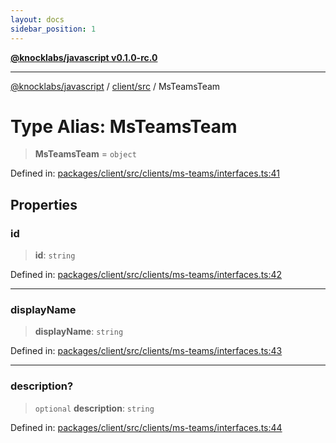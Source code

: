 ```yaml
---
layout: docs
sidebar_position: 1
---
```


[**@knocklabs/javascript v0.1.0-rc.0**](../../../index.mdx)

***

[@knocklabs/javascript](../../../modules.mdx) / [client/src](../index.mdx) / MsTeamsTeam

# Type Alias: MsTeamsTeam

> **MsTeamsTeam** = `object`

Defined in: [packages/client/src/clients/ms-teams/interfaces.ts:41](https://github.com/knocklabs/javascript/blob/main/packages/client/src/clients/ms-teams/interfaces.ts#L41)

## Properties

### id

> **id**: `string`

Defined in: [packages/client/src/clients/ms-teams/interfaces.ts:42](https://github.com/knocklabs/javascript/blob/main/packages/client/src/clients/ms-teams/interfaces.ts#L42)

***

### displayName

> **displayName**: `string`

Defined in: [packages/client/src/clients/ms-teams/interfaces.ts:43](https://github.com/knocklabs/javascript/blob/main/packages/client/src/clients/ms-teams/interfaces.ts#L43)

***

### description?

> `optional` **description**: `string`

Defined in: [packages/client/src/clients/ms-teams/interfaces.ts:44](https://github.com/knocklabs/javascript/blob/main/packages/client/src/clients/ms-teams/interfaces.ts#L44)
